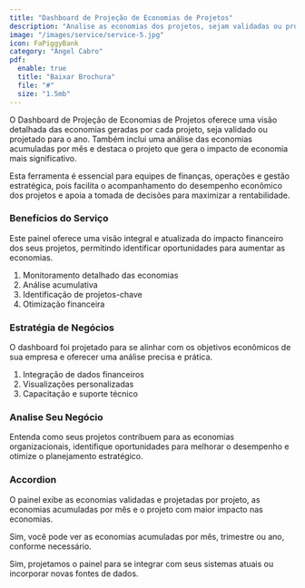 ```yaml
---
title: "Dashboard de Projeção de Economias de Projetos"
description: "Analise as economias dos projetos, sejam validadas ou projetadas, com dados claros e organizados."
image: "/images/service/service-5.jpg"
icon: FaPiggyBank
category: "Angel Cabro"
pdf:
  enable: true
  title: "Baixar Brochura"
  file: "#"
  size: "1.5mb"
---
```


O Dashboard de Projeção de Economias de Projetos oferece uma visão detalhada das economias geradas por cada projeto, seja validado ou projetado para o ano. Também inclui uma análise das economias acumuladas por mês e destaca o projeto que gera o impacto de economia mais significativo.

Esta ferramenta é essencial para equipes de finanças, operações e gestão estratégica, pois facilita o acompanhamento do desempenho econômico dos projetos e apoia a tomada de decisões para maximizar a rentabilidade.

### Benefícios do Serviço  

Este painel oferece uma visão integral e atualizada do impacto financeiro dos seus projetos, permitindo identificar oportunidades para aumentar as economias.

1. Monitoramento detalhado das economias
2. Análise acumulativa
3. Identificação de projetos-chave
4. Otimização financeira

### Estratégia de Negócios  

O dashboard foi projetado para se alinhar com os objetivos econômicos de sua empresa e oferecer uma análise precisa e prática.

1. Integração de dados financeiros
2. Visualizações personalizadas
3. Capacitação e suporte técnico

### Analise Seu Negócio  

Entenda como seus projetos contribuem para as economias organizacionais, identifique oportunidades para melhorar o desempenho e otimize o planejamento estratégico.

### Accordion  

<Accordion client:load title="Quais dados este painel pode mostrar?">  

O painel exibe as economias validadas e projetadas por projeto, as economias acumuladas por mês e o projeto com maior impacto nas economias.

</Accordion>  

<Accordion client:load title="É possível analisar as economias acumuladas por períodos específicos?">  

Sim, você pode ver as economias acumuladas por mês, trimestre ou ano, conforme necessário.

</Accordion>  

<Accordion client:load title="É compatível com os sistemas contábeis existentes?">  

Sim, projetamos o painel para se integrar com seus sistemas atuais ou incorporar novas fontes de dados.

</Accordion>
